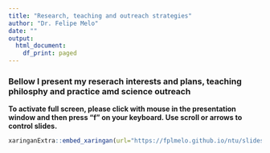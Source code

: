 ```yaml
---
title: "Research, teaching and outreach strategies"
author: "Dr. Felipe Melo"
date: ""
output:
  html_document:
    df_print: paged
---
```



### Bellow I present my reserach interests and plans, teaching philosphy and practice amd science outreach

**To activate full screen, please click with mouse in the presentation window and then press "f" on your keyboard. Use scroll or arrows to control slides.**

```r
xaringanExtra::embed_xaringan(url="https://fplmelo.github.io/ntu/slides/presentation_10min.html", ratio = "16:9")
```
